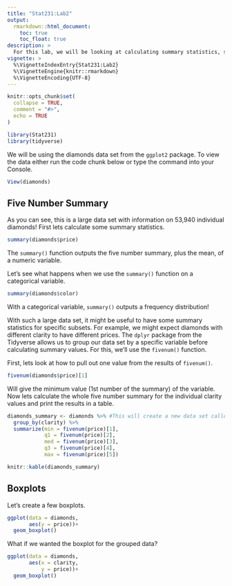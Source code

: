 ```yaml
---
title: "Stat231:Lab2"
output: 
  rmarkdown::html_document:
    toc: true
    toc_float: true
description: >
  For this lab, we will be looking at calculating summary statistics, such as a five number summary, as well as boxplots.
vignette: >
  %\VignetteIndexEntry{Stat231:Lab2}
  %\VignetteEngine{knitr::rmarkdown}
  %\VignetteEncoding{UTF-8}
---
```


```r
knitr::opts_chunk$set(
  collapse = TRUE,
  comment = "#>",
  echo = TRUE
)
```

```r
library(Stat231)
library(tidyverse)
```

We will be using the diamonds data set from the `ggplot2` package. To view the data either run the code chunk below or type the command into your Console. 

```r
View(diamonds)
```

## Five Number Summary

As you can see, this is a large data set with information on 53,940 individual diamonds! First lets calculate some summary statistics.

```r
summary(diamonds$price)
```
The `summary()` function outputs the five number summary, plus the mean, of a numeric variable.

Let's see what happens when we use the `summary()` function on a categorical variable. 

```r
summary(diamonds$color)
```
With a categorical variable, `summary()` outputs a frequency distribution!

With such a large data set, it might be useful to have some summary statistics for specific subsets. For example, we might expect diamonds with different clarity to have different prices. The `dplyr` package from the Tidyverse allows us to group our data set by a specific variable before calculating summary values. For this, we'll use the `fivenum()` function. 

First, lets look at how to pull out one value from the results of `fivenum()`.

```r
fivenum(diamonds$price)[1]
```
Will give the minimum value (1st number of the summary) of the variable. Now lets calculate the whole five number summary for the individual clarity values and print the results in a table.

```r
diamonds_summary <- diamonds %>% #This will create a new data set called diamonds_summary by taking the diamonds dataset "and then"...
  group_by(clarity) %>% 
  summarize(min = fivenum(price)[1],
            q1 = fivenum(price)[2],
            med = fivenum(price)[3],
            q3 = fivenum(price)[4],
            max = fivenum(price)[5]) 

knitr::kable(diamonds_summary)
```

## Boxplots
Let's create a few boxplots.

```r
ggplot(data = diamonds, 
       aes(y = price))+
  geom_boxplot()
```

What if we wanted the boxplot for the grouped data?

```r
ggplot(data = diamonds,
       aes(x = clarity, 
           y = price))+
  geom_boxplot()
```
